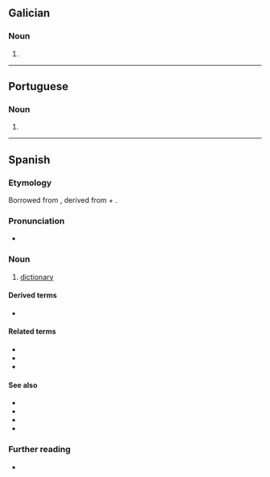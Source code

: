 {{also|diccionário}}
==Galician==

===Noun===
{{gl-noun|m}}

# {{obsolete spelling of|gl|dicionario}}

----

==Portuguese==

===Noun===
{{pt-noun|m|s}}

# {{obsolete form of|pt|dicionário}}

----

==Spanish==

===Etymology===
Borrowed from {{bor|es|ML.|dictiōnārium||dictionary}}, derived from {{der|es|la|dictiō||saying, speaking}} + {{m|la|-ārium}}.

===Pronunciation===
* {{es-IPA|díccionário}}

===Noun===
{{es-noun|m}}

# [[dictionary]]

====Derived terms====
* {{l|es|diccionario de sinónimos}}

====Related terms====
* {{l|es|decir}}
* {{l|es|dicción}}
* {{l|es|diccionatista}}

====See also====
* {{l|es|enciclopedia}}
* {{l|es|vocabulario}}
* {{l|es|léxico}}
* {{l|es|glosario}}

===Further reading===
* {{R:DRAE 2001}}